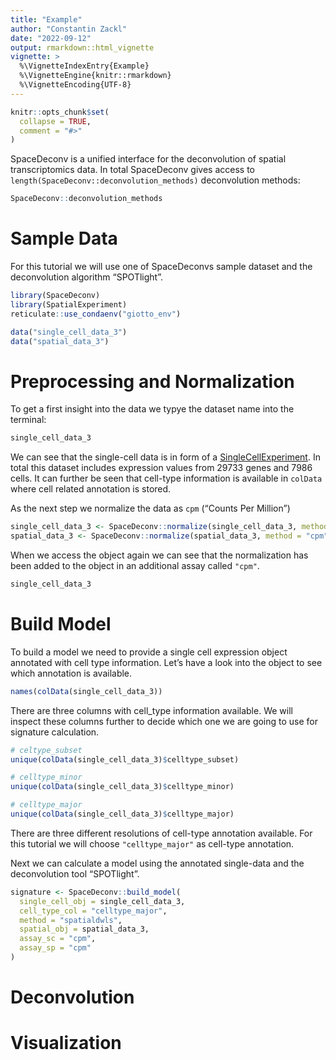 ```yaml
---
title: "Example"
author: "Constantin Zackl"
date: "2022-09-12"
output: rmarkdown::html_vignette
vignette: >
  %\VignetteIndexEntry{Example}
  %\VignetteEngine{knitr::rmarkdown}
  %\VignetteEncoding{UTF-8}
---
```

```r
knitr::opts_chunk$set(
  collapse = TRUE, 
  comment = "#>"
)
```

SpaceDeconv is a unified interface for the deconvolution of spatial transcriptomics data. In total SpaceDeconv gives access to `length(SpaceDeconv::deconvolution_methods)` deconvolution methods: 
```r
SpaceDeconv::deconvolution_methods
```

# Sample Data
For this tutorial we will use one of SpaceDeconvs sample dataset and the deconvolution algorithm "SPOTlight".
```r
library(SpaceDeconv)
library(SpatialExperiment)
reticulate::use_condaenv("giotto_env")

data("single_cell_data_3")
data("spatial_data_3")
```


# Preprocessing and Normalization
To get a first insight into the data we typye the dataset name into the terminal: 

```r
single_cell_data_3
```


We can see that the single-cell data is in form of a [SingleCellExperiment](https://bioconductor.org/packages/release/bioc/html/SingleCellExperiment.html). In total this dataset includes expression values from 29733 genes and 7986 cells. It can further be seen that cell-type information is available in `colData` where cell related annotation is stored. 

As the next step we normalize the data as `cpm` ("Counts Per Million")

```r
single_cell_data_3 <- SpaceDeconv::normalize(single_cell_data_3, method = "cpm")
spatial_data_3 <- SpaceDeconv::normalize(spatial_data_3, method = "cpm")
```

When we access the object again we can see that the normalization has been added to the object in an additional assay called `"cpm"`. 

```r
single_cell_data_3
```

# Build Model

To build a model we need to provide a single cell expression object annotated with cell type information. Let's have a look into the object to see which annotation is available. 
```r
names(colData(single_cell_data_3))
```
There are three columns with cell_type information available. We will inspect these columns further to decide which one we are going to use for signature calculation. 

```r
# celtype_subset
unique(colData(single_cell_data_3)$celltype_subset)

# celltype_minor
unique(colData(single_cell_data_3)$celltype_minor)

# celltype_major
unique(colData(single_cell_data_3)$celltype_major)
```

There are three different resolutions of cell-type annotation available. For this tutorial we will choose `"celltype_major"` as cell-type annotation. 

Next we can calculate a model using the annotated single-data and the deconvolution tool "SPOTlight". 
```r
signature <- SpaceDeconv::build_model(
  single_cell_obj = single_cell_data_3,
  cell_type_col = "celltype_major",
  method = "spatialdwls",
  spatial_obj = spatial_data_3,
  assay_sc = "cpm",
  assay_sp = "cpm"
)
```


# Deconvolution

# Visualization 
